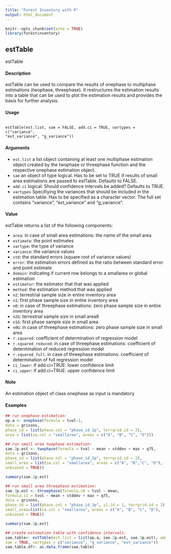 ---
title: "Forest Inventory with R"
output: html_document
---

```{r setup, include=FALSE}
knitr::opts_chunk$set(echo = TRUE)
library(forestinventory)
```


## estTable

estTable

#### Description
estTable can be used to compare the results of onephase to multiphase estimations (twophase, threephase). It restructures the estimation results into a table that can be used to plot the estimation results and provides the basis for further analysis.

#### Usage
<pre><code>
estTable(est.list, sae = FALSE, add.ci = TRUE, vartypes = c("variance",
"ext_variance", "g_variance"))
</code></pre>

#### Arguments
* ``est.list`` a list object containing at least one multiphase estimation object created by the twophase or threephase function and the respective onephase estimation object.
* ``sae`` an object of type logical. Has to be set to TRUE if results of small area estimations are passed to estTable. Defaults to FALSE.
* ``add.ci`` logical: Should confidence intervals be added? Defaults to TRUE.
* ``vartypes`` Specifiying the variances that should be included in the estimation table. Has to be specified as a character vector. The full set contains "variance", "ext_variance" and "g_variance".


#### Value
estTable returns a list of the following components:

* ``area``: in case of small area estimations: the name of the small area
* ``estimate``: the point estimates
* ``vartype``: the type of variance
* ``variance``: the variance values
* ``std``: the standard errors (square root of variance values)
* ``error``: the estimation errors defined as the ratio between standard error and point estimate
* ``domain``: indicating if current row belongs to a smallarea or global estimation
* ``estimator``: the estimator that that was applied
* ``method``: the estimation method that was applied
* ``n2``: terrestrial sample size in entire inventory area
* ``n1``: first phase sample size in entire inventory area
* ``n0``: in case of threephase estimations: zero phase sample size in entire inventory area
* ``n2G``: terrestrial sample size in small area6
* ``n1G``: first phase sample size in small area
* ``n0G``: in case of threephase estimations: zero phase sample size in small area
* ``r.squared``: coefficient of determination of regression model
* ``r.squared_reduced``: in case of threephase estimations: coefficient of determination of reduced regression model
* ``r.squared_full``: in case of threephase estimations: coefficient of determination of full regression model
* ``ci_lower``: if add.ci=TRUE: lower confidence limit
* ``ci_upper``: if add.ci=TRUE: upper confidence limit

#### Note
An estimation object of class onephase as input is mandatory


#### Examples 
```{r}
## run onephase estimation:
op.a <- onephase(formula = tvol~1,
data = grisons,
phase_id = list(phase.col = "phase_id_2p", terrgrid.id = 2),
area = list(sa.col = "smallarea", areas = c("A", "B", "C", "D")))
```
```{r}
## run small area twophase estimation:
sae.2p.est <- twophase(formula = tvol ~ mean + stddev + max + q75,
data = grisons,
phase_id = list(phase.col = "phase_id_2p", terrgrid.id = 2),
small_area = list(sa.col = "smallarea", areas = c("A", "B","C", "D"),
unbiased = TRUE))
```
```{r}
summary(sae.2p.est)
```

```{r}
## run small area threephase estimation:
sae.3p.est <- threephase(formula.s0 = tvol ~ mean,
formula.s1 = tvol ~ mean + stddev + max + q75,
data = grisons,
phase_id = list(phase.col = "phase_id_3p", s1.id = 1, terrgrid.id = 2),
small_area=list(sa.col = "smallarea", areas = c("A", "B", "C", "D"),
unbiased = TRUE))
```

```{r}
summary(sae.3p.est)
```


```{r}
## create estimation table with confidence intervals:
sae.table<- estTable(est.list = list(op.a, sae.2p.est, sae.3p.est), add.ci=TRUE,
sae = TRUE, vartypes = c("variance", "g_variance", "ext_variance"))
sae.table.df<- as.data.frame(sae.table)
```
